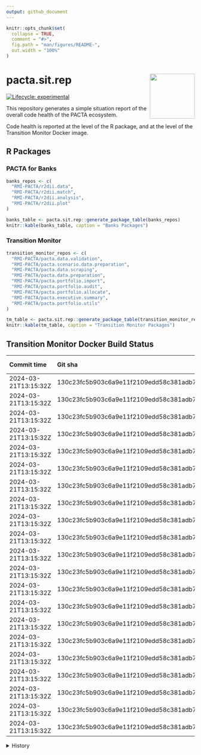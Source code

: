 ```yaml
---
output: github_document
---
```


<!-- README.md is generated from README.Rmd. Please edit that file -->

```r
knitr::opts_chunk$set(
  collapse = TRUE,
  comment = "#>",
  fig.path = "man/figures/README-",
  out.width = "100%"
)
```

# pacta.sit.rep <img src="assets/images/logo.png" align="right" width="120" />

<!-- badges: start -->
[![Lifecycle: experimental](https://img.shields.io/badge/lifecycle-experimental-orange.svg)](https://lifecycle.r-lib.org/articles/stages.html#experimental)
<!-- badges: end -->

This repository generates a simple situation report of the overall code health of the PACTA ecosystem.

Code health is reported at the level of the R package, and at the level of the Transition Monitor Docker image. 

## R Packages

### PACTA for Banks

``` r
banks_repos <- c(
  "RMI-PACTA/r2dii.data",
  "RMI-PACTA/r2dii.match",
  "RMI-PACTA/r2dii.analysis",
  "RMI-PACTA/r2dii.plot"
)

banks_table <- pacta.sit.rep::generate_package_table(banks_repos)
knitr::kable(banks_table, caption = "Banks Packages")

```

### Transition Monitor

``` r
transition_monitor_repos <- c(
  "RMI-PACTA/pacta.data.validation",
  "RMI-PACTA/pacta.scenario.data.preparation",
  "RMI-PACTA/pacta.data.scraping",
  "RMI-PACTA/pacta.data.preparation",
  "RMI-PACTA/pacta.portfolio.import",
  "RMI-PACTA/pacta.portfolio.audit",
  "RMI-PACTA/pacta.portfolio.allocate",
  "RMI-PACTA/pacta.executive.summary",
  "RMI-PACTA/pacta.portfolio.utils"
)

tm_table <- pacta.sit.rep::generate_package_table(transition_monitor_repos)
knitr::kable(tm_table, caption = "Transition Monitor Packages")

```

## Transition Monitor Docker Build Status

| Commit time          | Git sha                                  | Project code | Holdings date | Language | Peer group    | Report                                                                                                                                                                                                                                      | Image                                                                                   |
| :------------------- | :--------------------------------------- | :----------- | :------------ | :------- | :------------ | :------------------------------------------------------------------------------------------------------------------------------------------------------------------------------------------------------------------------------------------ | :-------------------------------------------------------------------------------------- |
| 2024-03-21T13:15:32Z | 130c23fc5b903c6a9e11f2109edd58c381adb720 | GENERAL      | 2022Q4        | EN       | other         | [Report](https://pactadatadev.blob.core.windows.net/ghactions-workflow-transition-monitor-results-reports/rmi_pacta_2022q4_general-20240321T131606Z/EN/other/1/working_dir/50_Outputs/rmi_pacta_2022q4_general/report/index.html)           | `transitionmonitordockerregistry.azurecr.io/rmi_pacta_2022q4_general:20240321T131606Z`  |
| 2024-03-21T13:15:32Z | 130c23fc5b903c6a9e11f2109edd58c381adb720 | GENERAL      | 2023Q4        | EN       | other         | [Report](https://pactadatadev.blob.core.windows.net/ghactions-workflow-transition-monitor-results-reports/rmi_pacta_2023q4_general-20240321T133810Z/EN/other/2/working_dir/50_Outputs/rmi_pacta_2023q4_general/report/index.html)           | `transitionmonitordockerregistry.azurecr.io/rmi_pacta_2023q4_general:20240321T133810Z`  |
| 2024-03-21T13:15:32Z | 130c23fc5b903c6a9e11f2109edd58c381adb720 | PA2024CH     | 2023Q4        | DE       | asset_manager | [Report](https://pactadatadev.blob.core.windows.net/ghactions-workflow-transition-monitor-results-reports/rmi_pacta_2023q4_pa2024ch-20240321T131605Z/DE/asset_manager/1/working_dir/50_Outputs/rmi_pacta_2023q4_pa2024ch/report/index.html) | `transitionmonitordockerregistry.azurecr.io/rmi_pacta_2023q4_pa2024ch:20240321T131605Z` |
| 2024-03-21T13:15:32Z | 130c23fc5b903c6a9e11f2109edd58c381adb720 | PA2024CH     | 2023Q4        | DE       | civil_society | [Report](https://pactadatadev.blob.core.windows.net/ghactions-workflow-transition-monitor-results-reports/rmi_pacta_2023q4_pa2024ch-20240321T131605Z/DE/civil_society/1/working_dir/50_Outputs/rmi_pacta_2023q4_pa2024ch/report/index.html) | `transitionmonitordockerregistry.azurecr.io/rmi_pacta_2023q4_pa2024ch:20240321T131605Z` |
| 2024-03-21T13:15:32Z | 130c23fc5b903c6a9e11f2109edd58c381adb720 | PA2024CH     | 2023Q4        | DE       | other         | [Report](https://pactadatadev.blob.core.windows.net/ghactions-workflow-transition-monitor-results-reports/rmi_pacta_2023q4_pa2024ch-20240321T131605Z/DE/other/1/working_dir/50_Outputs/rmi_pacta_2023q4_pa2024ch/report/index.html)         | `transitionmonitordockerregistry.azurecr.io/rmi_pacta_2023q4_pa2024ch:20240321T131605Z` |
| 2024-03-21T13:15:32Z | 130c23fc5b903c6a9e11f2109edd58c381adb720 | PA2024CH     | 2023Q4        | DE       | pension_fund  | [Report](https://pactadatadev.blob.core.windows.net/ghactions-workflow-transition-monitor-results-reports/rmi_pacta_2023q4_pa2024ch-20240321T131605Z/DE/pension_fund/1/working_dir/50_Outputs/rmi_pacta_2023q4_pa2024ch/report/index.html)  | `transitionmonitordockerregistry.azurecr.io/rmi_pacta_2023q4_pa2024ch:20240321T131605Z` |
| 2024-03-21T13:15:32Z | 130c23fc5b903c6a9e11f2109edd58c381adb720 | PA2024CH     | 2023Q4        | DE       | politician    | [Report](https://pactadatadev.blob.core.windows.net/ghactions-workflow-transition-monitor-results-reports/rmi_pacta_2023q4_pa2024ch-20240321T131605Z/DE/politician/1/working_dir/50_Outputs/rmi_pacta_2023q4_pa2024ch/report/index.html)    | `transitionmonitordockerregistry.azurecr.io/rmi_pacta_2023q4_pa2024ch:20240321T131605Z` |
| 2024-03-21T13:15:32Z | 130c23fc5b903c6a9e11f2109edd58c381adb720 | PA2024CH     | 2023Q4        | DE       | researcher    | [Report](https://pactadatadev.blob.core.windows.net/ghactions-workflow-transition-monitor-results-reports/rmi_pacta_2023q4_pa2024ch-20240321T131605Z/DE/researcher/1/working_dir/50_Outputs/rmi_pacta_2023q4_pa2024ch/report/index.html)    | `transitionmonitordockerregistry.azurecr.io/rmi_pacta_2023q4_pa2024ch:20240321T131605Z` |
| 2024-03-21T13:15:32Z | 130c23fc5b903c6a9e11f2109edd58c381adb720 | PA2024CH     | 2023Q4        | EN       | asset_manager | [Report](https://pactadatadev.blob.core.windows.net/ghactions-workflow-transition-monitor-results-reports/rmi_pacta_2023q4_pa2024ch-20240321T131605Z/EN/asset_manager/1/working_dir/50_Outputs/rmi_pacta_2023q4_pa2024ch/report/index.html) | `transitionmonitordockerregistry.azurecr.io/rmi_pacta_2023q4_pa2024ch:20240321T131605Z` |
| 2024-03-21T13:15:32Z | 130c23fc5b903c6a9e11f2109edd58c381adb720 | PA2024CH     | 2023Q4        | EN       | civil_society | [Report](https://pactadatadev.blob.core.windows.net/ghactions-workflow-transition-monitor-results-reports/rmi_pacta_2023q4_pa2024ch-20240321T131605Z/EN/civil_society/1/working_dir/50_Outputs/rmi_pacta_2023q4_pa2024ch/report/index.html) | `transitionmonitordockerregistry.azurecr.io/rmi_pacta_2023q4_pa2024ch:20240321T131605Z` |
| 2024-03-21T13:15:32Z | 130c23fc5b903c6a9e11f2109edd58c381adb720 | PA2024CH     | 2023Q4        | EN       | other         | [Report](https://pactadatadev.blob.core.windows.net/ghactions-workflow-transition-monitor-results-reports/rmi_pacta_2023q4_pa2024ch-20240321T131605Z/EN/other/1/working_dir/50_Outputs/rmi_pacta_2023q4_pa2024ch/report/index.html)         | `transitionmonitordockerregistry.azurecr.io/rmi_pacta_2023q4_pa2024ch:20240321T131605Z` |
| 2024-03-21T13:15:32Z | 130c23fc5b903c6a9e11f2109edd58c381adb720 | PA2024CH     | 2023Q4        | EN       | pension_fund  | [Report](https://pactadatadev.blob.core.windows.net/ghactions-workflow-transition-monitor-results-reports/rmi_pacta_2023q4_pa2024ch-20240321T131605Z/EN/pension_fund/1/working_dir/50_Outputs/rmi_pacta_2023q4_pa2024ch/report/index.html)  | `transitionmonitordockerregistry.azurecr.io/rmi_pacta_2023q4_pa2024ch:20240321T131605Z` |
| 2024-03-21T13:15:32Z | 130c23fc5b903c6a9e11f2109edd58c381adb720 | PA2024CH     | 2023Q4        | EN       | politician    | [Report](https://pactadatadev.blob.core.windows.net/ghactions-workflow-transition-monitor-results-reports/rmi_pacta_2023q4_pa2024ch-20240321T131605Z/EN/politician/1/working_dir/50_Outputs/rmi_pacta_2023q4_pa2024ch/report/index.html)    | `transitionmonitordockerregistry.azurecr.io/rmi_pacta_2023q4_pa2024ch:20240321T131605Z` |
| 2024-03-21T13:15:32Z | 130c23fc5b903c6a9e11f2109edd58c381adb720 | PA2024CH     | 2023Q4        | EN       | researcher    | [Report](https://pactadatadev.blob.core.windows.net/ghactions-workflow-transition-monitor-results-reports/rmi_pacta_2023q4_pa2024ch-20240321T131605Z/EN/researcher/1/working_dir/50_Outputs/rmi_pacta_2023q4_pa2024ch/report/index.html)    | `transitionmonitordockerregistry.azurecr.io/rmi_pacta_2023q4_pa2024ch:20240321T131605Z` |
| 2024-03-21T13:15:32Z | 130c23fc5b903c6a9e11f2109edd58c381adb720 | PA2024CH     | 2023Q4        | FR       | asset_manager | [Report](https://pactadatadev.blob.core.windows.net/ghactions-workflow-transition-monitor-results-reports/rmi_pacta_2023q4_pa2024ch-20240321T131605Z/FR/asset_manager/1/working_dir/50_Outputs/rmi_pacta_2023q4_pa2024ch/report/index.html) | `transitionmonitordockerregistry.azurecr.io/rmi_pacta_2023q4_pa2024ch:20240321T131605Z` |
| 2024-03-21T13:15:32Z | 130c23fc5b903c6a9e11f2109edd58c381adb720 | PA2024CH     | 2023Q4        | FR       | civil_society | [Report](https://pactadatadev.blob.core.windows.net/ghactions-workflow-transition-monitor-results-reports/rmi_pacta_2023q4_pa2024ch-20240321T131605Z/FR/civil_society/1/working_dir/50_Outputs/rmi_pacta_2023q4_pa2024ch/report/index.html) | `transitionmonitordockerregistry.azurecr.io/rmi_pacta_2023q4_pa2024ch:20240321T131605Z` |
| 2024-03-21T13:15:32Z | 130c23fc5b903c6a9e11f2109edd58c381adb720 | PA2024CH     | 2023Q4        | FR       | other         | [Report](https://pactadatadev.blob.core.windows.net/ghactions-workflow-transition-monitor-results-reports/rmi_pacta_2023q4_pa2024ch-20240321T131605Z/FR/other/1/working_dir/50_Outputs/rmi_pacta_2023q4_pa2024ch/report/index.html)         | `transitionmonitordockerregistry.azurecr.io/rmi_pacta_2023q4_pa2024ch:20240321T131605Z` |
| 2024-03-21T13:15:32Z | 130c23fc5b903c6a9e11f2109edd58c381adb720 | PA2024CH     | 2023Q4        | FR       | pension_fund  | [Report](https://pactadatadev.blob.core.windows.net/ghactions-workflow-transition-monitor-results-reports/rmi_pacta_2023q4_pa2024ch-20240321T131605Z/FR/pension_fund/1/working_dir/50_Outputs/rmi_pacta_2023q4_pa2024ch/report/index.html)  | `transitionmonitordockerregistry.azurecr.io/rmi_pacta_2023q4_pa2024ch:20240321T131605Z` |
| 2024-03-21T13:15:32Z | 130c23fc5b903c6a9e11f2109edd58c381adb720 | PA2024CH     | 2023Q4        | FR       | politician    | [Report](https://pactadatadev.blob.core.windows.net/ghactions-workflow-transition-monitor-results-reports/rmi_pacta_2023q4_pa2024ch-20240321T131605Z/FR/politician/1/working_dir/50_Outputs/rmi_pacta_2023q4_pa2024ch/report/index.html)    | `transitionmonitordockerregistry.azurecr.io/rmi_pacta_2023q4_pa2024ch:20240321T131605Z` |
| 2024-03-21T13:15:32Z | 130c23fc5b903c6a9e11f2109edd58c381adb720 | PA2024CH     | 2023Q4        | FR       | researcher    | [Report](https://pactadatadev.blob.core.windows.net/ghactions-workflow-transition-monitor-results-reports/rmi_pacta_2023q4_pa2024ch-20240321T131605Z/FR/researcher/1/working_dir/50_Outputs/rmi_pacta_2023q4_pa2024ch/report/index.html)    | `transitionmonitordockerregistry.azurecr.io/rmi_pacta_2023q4_pa2024ch:20240321T131605Z` |
| 2024-03-21T13:15:32Z | 130c23fc5b903c6a9e11f2109edd58c381adb720 |              |               |          |               |                                                                                                                                                                                                                                             | ghcr.io/rmi-pacta/workflow.transition.monitor:pr287                                     |

<details>
  <summary>History</summary>

  | Commit time          | Git sha                                  | Project code | Holdings date | Language | Peer group    | Report                                                                                                                                                                                                                                      | Image                                                                                   |
| :------------------- | :--------------------------------------- | :----------- | :------------ | :------- | :------------ | :------------------------------------------------------------------------------------------------------------------------------------------------------------------------------------------------------------------------------------------ | :-------------------------------------------------------------------------------------- |
| 2024-03-21T13:15:32Z | 130c23fc5b903c6a9e11f2109edd58c381adb720 | GENERAL      | 2022Q4        | EN       | other         | [Report](https://pactadatadev.blob.core.windows.net/ghactions-workflow-transition-monitor-results-reports/rmi_pacta_2022q4_general-20240321T131606Z/EN/other/1/working_dir/50_Outputs/rmi_pacta_2022q4_general/report/index.html)           | `transitionmonitordockerregistry.azurecr.io/rmi_pacta_2022q4_general:20240321T131606Z`  |
| 2024-03-21T13:15:32Z | 130c23fc5b903c6a9e11f2109edd58c381adb720 | GENERAL      | 2023Q4        | EN       | other         | [Report](https://pactadatadev.blob.core.windows.net/ghactions-workflow-transition-monitor-results-reports/rmi_pacta_2023q4_general-20240321T133810Z/EN/other/2/working_dir/50_Outputs/rmi_pacta_2023q4_general/report/index.html)           | `transitionmonitordockerregistry.azurecr.io/rmi_pacta_2023q4_general:20240321T133810Z`  |
| 2024-03-21T13:15:32Z | 130c23fc5b903c6a9e11f2109edd58c381adb720 | PA2024CH     | 2023Q4        | DE       | asset_manager | [Report](https://pactadatadev.blob.core.windows.net/ghactions-workflow-transition-monitor-results-reports/rmi_pacta_2023q4_pa2024ch-20240321T131605Z/DE/asset_manager/1/working_dir/50_Outputs/rmi_pacta_2023q4_pa2024ch/report/index.html) | `transitionmonitordockerregistry.azurecr.io/rmi_pacta_2023q4_pa2024ch:20240321T131605Z` |
| 2024-03-21T13:15:32Z | 130c23fc5b903c6a9e11f2109edd58c381adb720 | PA2024CH     | 2023Q4        | DE       | civil_society | [Report](https://pactadatadev.blob.core.windows.net/ghactions-workflow-transition-monitor-results-reports/rmi_pacta_2023q4_pa2024ch-20240321T131605Z/DE/civil_society/1/working_dir/50_Outputs/rmi_pacta_2023q4_pa2024ch/report/index.html) | `transitionmonitordockerregistry.azurecr.io/rmi_pacta_2023q4_pa2024ch:20240321T131605Z` |
| 2024-03-21T13:15:32Z | 130c23fc5b903c6a9e11f2109edd58c381adb720 | PA2024CH     | 2023Q4        | DE       | other         | [Report](https://pactadatadev.blob.core.windows.net/ghactions-workflow-transition-monitor-results-reports/rmi_pacta_2023q4_pa2024ch-20240321T131605Z/DE/other/1/working_dir/50_Outputs/rmi_pacta_2023q4_pa2024ch/report/index.html)         | `transitionmonitordockerregistry.azurecr.io/rmi_pacta_2023q4_pa2024ch:20240321T131605Z` |
| 2024-03-21T13:15:32Z | 130c23fc5b903c6a9e11f2109edd58c381adb720 | PA2024CH     | 2023Q4        | DE       | pension_fund  | [Report](https://pactadatadev.blob.core.windows.net/ghactions-workflow-transition-monitor-results-reports/rmi_pacta_2023q4_pa2024ch-20240321T131605Z/DE/pension_fund/1/working_dir/50_Outputs/rmi_pacta_2023q4_pa2024ch/report/index.html)  | `transitionmonitordockerregistry.azurecr.io/rmi_pacta_2023q4_pa2024ch:20240321T131605Z` |
| 2024-03-21T13:15:32Z | 130c23fc5b903c6a9e11f2109edd58c381adb720 | PA2024CH     | 2023Q4        | DE       | politician    | [Report](https://pactadatadev.blob.core.windows.net/ghactions-workflow-transition-monitor-results-reports/rmi_pacta_2023q4_pa2024ch-20240321T131605Z/DE/politician/1/working_dir/50_Outputs/rmi_pacta_2023q4_pa2024ch/report/index.html)    | `transitionmonitordockerregistry.azurecr.io/rmi_pacta_2023q4_pa2024ch:20240321T131605Z` |
| 2024-03-21T13:15:32Z | 130c23fc5b903c6a9e11f2109edd58c381adb720 | PA2024CH     | 2023Q4        | DE       | researcher    | [Report](https://pactadatadev.blob.core.windows.net/ghactions-workflow-transition-monitor-results-reports/rmi_pacta_2023q4_pa2024ch-20240321T131605Z/DE/researcher/1/working_dir/50_Outputs/rmi_pacta_2023q4_pa2024ch/report/index.html)    | `transitionmonitordockerregistry.azurecr.io/rmi_pacta_2023q4_pa2024ch:20240321T131605Z` |
| 2024-03-21T13:15:32Z | 130c23fc5b903c6a9e11f2109edd58c381adb720 | PA2024CH     | 2023Q4        | EN       | asset_manager | [Report](https://pactadatadev.blob.core.windows.net/ghactions-workflow-transition-monitor-results-reports/rmi_pacta_2023q4_pa2024ch-20240321T131605Z/EN/asset_manager/1/working_dir/50_Outputs/rmi_pacta_2023q4_pa2024ch/report/index.html) | `transitionmonitordockerregistry.azurecr.io/rmi_pacta_2023q4_pa2024ch:20240321T131605Z` |
| 2024-03-21T13:15:32Z | 130c23fc5b903c6a9e11f2109edd58c381adb720 | PA2024CH     | 2023Q4        | EN       | civil_society | [Report](https://pactadatadev.blob.core.windows.net/ghactions-workflow-transition-monitor-results-reports/rmi_pacta_2023q4_pa2024ch-20240321T131605Z/EN/civil_society/1/working_dir/50_Outputs/rmi_pacta_2023q4_pa2024ch/report/index.html) | `transitionmonitordockerregistry.azurecr.io/rmi_pacta_2023q4_pa2024ch:20240321T131605Z` |
| 2024-03-21T13:15:32Z | 130c23fc5b903c6a9e11f2109edd58c381adb720 | PA2024CH     | 2023Q4        | EN       | other         | [Report](https://pactadatadev.blob.core.windows.net/ghactions-workflow-transition-monitor-results-reports/rmi_pacta_2023q4_pa2024ch-20240321T131605Z/EN/other/1/working_dir/50_Outputs/rmi_pacta_2023q4_pa2024ch/report/index.html)         | `transitionmonitordockerregistry.azurecr.io/rmi_pacta_2023q4_pa2024ch:20240321T131605Z` |
| 2024-03-21T13:15:32Z | 130c23fc5b903c6a9e11f2109edd58c381adb720 | PA2024CH     | 2023Q4        | EN       | pension_fund  | [Report](https://pactadatadev.blob.core.windows.net/ghactions-workflow-transition-monitor-results-reports/rmi_pacta_2023q4_pa2024ch-20240321T131605Z/EN/pension_fund/1/working_dir/50_Outputs/rmi_pacta_2023q4_pa2024ch/report/index.html)  | `transitionmonitordockerregistry.azurecr.io/rmi_pacta_2023q4_pa2024ch:20240321T131605Z` |
| 2024-03-21T13:15:32Z | 130c23fc5b903c6a9e11f2109edd58c381adb720 | PA2024CH     | 2023Q4        | EN       | politician    | [Report](https://pactadatadev.blob.core.windows.net/ghactions-workflow-transition-monitor-results-reports/rmi_pacta_2023q4_pa2024ch-20240321T131605Z/EN/politician/1/working_dir/50_Outputs/rmi_pacta_2023q4_pa2024ch/report/index.html)    | `transitionmonitordockerregistry.azurecr.io/rmi_pacta_2023q4_pa2024ch:20240321T131605Z` |
| 2024-03-21T13:15:32Z | 130c23fc5b903c6a9e11f2109edd58c381adb720 | PA2024CH     | 2023Q4        | EN       | researcher    | [Report](https://pactadatadev.blob.core.windows.net/ghactions-workflow-transition-monitor-results-reports/rmi_pacta_2023q4_pa2024ch-20240321T131605Z/EN/researcher/1/working_dir/50_Outputs/rmi_pacta_2023q4_pa2024ch/report/index.html)    | `transitionmonitordockerregistry.azurecr.io/rmi_pacta_2023q4_pa2024ch:20240321T131605Z` |
| 2024-03-21T13:15:32Z | 130c23fc5b903c6a9e11f2109edd58c381adb720 | PA2024CH     | 2023Q4        | FR       | asset_manager | [Report](https://pactadatadev.blob.core.windows.net/ghactions-workflow-transition-monitor-results-reports/rmi_pacta_2023q4_pa2024ch-20240321T131605Z/FR/asset_manager/1/working_dir/50_Outputs/rmi_pacta_2023q4_pa2024ch/report/index.html) | `transitionmonitordockerregistry.azurecr.io/rmi_pacta_2023q4_pa2024ch:20240321T131605Z` |
| 2024-03-21T13:15:32Z | 130c23fc5b903c6a9e11f2109edd58c381adb720 | PA2024CH     | 2023Q4        | FR       | civil_society | [Report](https://pactadatadev.blob.core.windows.net/ghactions-workflow-transition-monitor-results-reports/rmi_pacta_2023q4_pa2024ch-20240321T131605Z/FR/civil_society/1/working_dir/50_Outputs/rmi_pacta_2023q4_pa2024ch/report/index.html) | `transitionmonitordockerregistry.azurecr.io/rmi_pacta_2023q4_pa2024ch:20240321T131605Z` |
| 2024-03-21T13:15:32Z | 130c23fc5b903c6a9e11f2109edd58c381adb720 | PA2024CH     | 2023Q4        | FR       | other         | [Report](https://pactadatadev.blob.core.windows.net/ghactions-workflow-transition-monitor-results-reports/rmi_pacta_2023q4_pa2024ch-20240321T131605Z/FR/other/1/working_dir/50_Outputs/rmi_pacta_2023q4_pa2024ch/report/index.html)         | `transitionmonitordockerregistry.azurecr.io/rmi_pacta_2023q4_pa2024ch:20240321T131605Z` |
| 2024-03-21T13:15:32Z | 130c23fc5b903c6a9e11f2109edd58c381adb720 | PA2024CH     | 2023Q4        | FR       | pension_fund  | [Report](https://pactadatadev.blob.core.windows.net/ghactions-workflow-transition-monitor-results-reports/rmi_pacta_2023q4_pa2024ch-20240321T131605Z/FR/pension_fund/1/working_dir/50_Outputs/rmi_pacta_2023q4_pa2024ch/report/index.html)  | `transitionmonitordockerregistry.azurecr.io/rmi_pacta_2023q4_pa2024ch:20240321T131605Z` |
| 2024-03-21T13:15:32Z | 130c23fc5b903c6a9e11f2109edd58c381adb720 | PA2024CH     | 2023Q4        | FR       | politician    | [Report](https://pactadatadev.blob.core.windows.net/ghactions-workflow-transition-monitor-results-reports/rmi_pacta_2023q4_pa2024ch-20240321T131605Z/FR/politician/1/working_dir/50_Outputs/rmi_pacta_2023q4_pa2024ch/report/index.html)    | `transitionmonitordockerregistry.azurecr.io/rmi_pacta_2023q4_pa2024ch:20240321T131605Z` |
| 2024-03-21T13:15:32Z | 130c23fc5b903c6a9e11f2109edd58c381adb720 | PA2024CH     | 2023Q4        | FR       | researcher    | [Report](https://pactadatadev.blob.core.windows.net/ghactions-workflow-transition-monitor-results-reports/rmi_pacta_2023q4_pa2024ch-20240321T131605Z/FR/researcher/1/working_dir/50_Outputs/rmi_pacta_2023q4_pa2024ch/report/index.html)    | `transitionmonitordockerregistry.azurecr.io/rmi_pacta_2023q4_pa2024ch:20240321T131605Z` |
| 2024-03-21T13:15:32Z | 130c23fc5b903c6a9e11f2109edd58c381adb720 |              |               |          |               |                                                                                                                                                                                                                                             | ghcr.io/rmi-pacta/workflow.transition.monitor:pr287                                     |
| 2024-03-21T11:31:02Z | 3ef0e02f85276e1ac59916028a5ff9b0a4819aed | GENERAL      | 2022Q4        | EN       | other         | [Report](https://pactadatadev.blob.core.windows.net/ghactions-workflow-transition-monitor-results-reports/rmi_pacta_2022q4_general-20240321T113136Z/EN/other/1/working_dir/50_Outputs/rmi_pacta_2022q4_general/report/index.html)           | `transitionmonitordockerregistry.azurecr.io/rmi_pacta_2022q4_general:20240321T113136Z`  |
| 2024-03-21T11:31:02Z | 3ef0e02f85276e1ac59916028a5ff9b0a4819aed | GENERAL      | 2023Q4        | EN       | other         | [Report](https://pactadatadev.blob.core.windows.net/ghactions-workflow-transition-monitor-results-reports/rmi_pacta_2023q4_general-20240321T113124Z/EN/other/1/working_dir/50_Outputs/rmi_pacta_2023q4_general/report/index.html)           | `transitionmonitordockerregistry.azurecr.io/rmi_pacta_2023q4_general:20240321T113124Z`  |
| 2024-03-21T11:31:02Z | 3ef0e02f85276e1ac59916028a5ff9b0a4819aed | PA2024CH     | 2023Q4        | DE       | asset_manager | [Report](https://pactadatadev.blob.core.windows.net/ghactions-workflow-transition-monitor-results-reports/rmi_pacta_2023q4_pa2024ch-20240321T113143Z/DE/asset_manager/1/working_dir/50_Outputs/rmi_pacta_2023q4_pa2024ch/report/index.html) | `transitionmonitordockerregistry.azurecr.io/rmi_pacta_2023q4_pa2024ch:20240321T113143Z` |
| 2024-03-21T11:31:02Z | 3ef0e02f85276e1ac59916028a5ff9b0a4819aed | PA2024CH     | 2023Q4        | DE       | civil_society | [Report](https://pactadatadev.blob.core.windows.net/ghactions-workflow-transition-monitor-results-reports/rmi_pacta_2023q4_pa2024ch-20240321T113143Z/DE/civil_society/1/working_dir/50_Outputs/rmi_pacta_2023q4_pa2024ch/report/index.html) | `transitionmonitordockerregistry.azurecr.io/rmi_pacta_2023q4_pa2024ch:20240321T113143Z` |
| 2024-03-21T11:31:02Z | 3ef0e02f85276e1ac59916028a5ff9b0a4819aed | PA2024CH     | 2023Q4        | DE       | other         | [Report](https://pactadatadev.blob.core.windows.net/ghactions-workflow-transition-monitor-results-reports/rmi_pacta_2023q4_pa2024ch-20240321T113143Z/DE/other/1/working_dir/50_Outputs/rmi_pacta_2023q4_pa2024ch/report/index.html)         | `transitionmonitordockerregistry.azurecr.io/rmi_pacta_2023q4_pa2024ch:20240321T113143Z` |
| 2024-03-21T11:31:02Z | 3ef0e02f85276e1ac59916028a5ff9b0a4819aed | PA2024CH     | 2023Q4        | DE       | pension_fund  | [Report](https://pactadatadev.blob.core.windows.net/ghactions-workflow-transition-monitor-results-reports/rmi_pacta_2023q4_pa2024ch-20240321T113143Z/DE/pension_fund/1/working_dir/50_Outputs/rmi_pacta_2023q4_pa2024ch/report/index.html)  | `transitionmonitordockerregistry.azurecr.io/rmi_pacta_2023q4_pa2024ch:20240321T113143Z` |
| 2024-03-21T11:31:02Z | 3ef0e02f85276e1ac59916028a5ff9b0a4819aed | PA2024CH     | 2023Q4        | DE       | politician    | [Report](https://pactadatadev.blob.core.windows.net/ghactions-workflow-transition-monitor-results-reports/rmi_pacta_2023q4_pa2024ch-20240321T113143Z/DE/politician/1/working_dir/50_Outputs/rmi_pacta_2023q4_pa2024ch/report/index.html)    | `transitionmonitordockerregistry.azurecr.io/rmi_pacta_2023q4_pa2024ch:20240321T113143Z` |
| 2024-03-21T11:31:02Z | 3ef0e02f85276e1ac59916028a5ff9b0a4819aed | PA2024CH     | 2023Q4        | DE       | researcher    | [Report](https://pactadatadev.blob.core.windows.net/ghactions-workflow-transition-monitor-results-reports/rmi_pacta_2023q4_pa2024ch-20240321T113143Z/DE/researcher/1/working_dir/50_Outputs/rmi_pacta_2023q4_pa2024ch/report/index.html)    | `transitionmonitordockerregistry.azurecr.io/rmi_pacta_2023q4_pa2024ch:20240321T113143Z` |
| 2024-03-21T11:31:02Z | 3ef0e02f85276e1ac59916028a5ff9b0a4819aed | PA2024CH     | 2023Q4        | EN       | asset_manager | [Report](https://pactadatadev.blob.core.windows.net/ghactions-workflow-transition-monitor-results-reports/rmi_pacta_2023q4_pa2024ch-20240321T113143Z/EN/asset_manager/1/working_dir/50_Outputs/rmi_pacta_2023q4_pa2024ch/report/index.html) | `transitionmonitordockerregistry.azurecr.io/rmi_pacta_2023q4_pa2024ch:20240321T113143Z` |
| 2024-03-21T11:31:02Z | 3ef0e02f85276e1ac59916028a5ff9b0a4819aed | PA2024CH     | 2023Q4        | EN       | civil_society | [Report](https://pactadatadev.blob.core.windows.net/ghactions-workflow-transition-monitor-results-reports/rmi_pacta_2023q4_pa2024ch-20240321T113143Z/EN/civil_society/1/working_dir/50_Outputs/rmi_pacta_2023q4_pa2024ch/report/index.html) | `transitionmonitordockerregistry.azurecr.io/rmi_pacta_2023q4_pa2024ch:20240321T113143Z` |
| 2024-03-21T11:31:02Z | 3ef0e02f85276e1ac59916028a5ff9b0a4819aed | PA2024CH     | 2023Q4        | EN       | other         | [Report](https://pactadatadev.blob.core.windows.net/ghactions-workflow-transition-monitor-results-reports/rmi_pacta_2023q4_pa2024ch-20240321T113143Z/EN/other/1/working_dir/50_Outputs/rmi_pacta_2023q4_pa2024ch/report/index.html)         | `transitionmonitordockerregistry.azurecr.io/rmi_pacta_2023q4_pa2024ch:20240321T113143Z` |
| 2024-03-21T11:31:02Z | 3ef0e02f85276e1ac59916028a5ff9b0a4819aed | PA2024CH     | 2023Q4        | EN       | pension_fund  | [Report](https://pactadatadev.blob.core.windows.net/ghactions-workflow-transition-monitor-results-reports/rmi_pacta_2023q4_pa2024ch-20240321T113143Z/EN/pension_fund/1/working_dir/50_Outputs/rmi_pacta_2023q4_pa2024ch/report/index.html)  | `transitionmonitordockerregistry.azurecr.io/rmi_pacta_2023q4_pa2024ch:20240321T113143Z` |
| 2024-03-21T11:31:02Z | 3ef0e02f85276e1ac59916028a5ff9b0a4819aed | PA2024CH     | 2023Q4        | EN       | politician    | [Report](https://pactadatadev.blob.core.windows.net/ghactions-workflow-transition-monitor-results-reports/rmi_pacta_2023q4_pa2024ch-20240321T113143Z/EN/politician/1/working_dir/50_Outputs/rmi_pacta_2023q4_pa2024ch/report/index.html)    | `transitionmonitordockerregistry.azurecr.io/rmi_pacta_2023q4_pa2024ch:20240321T113143Z` |
| 2024-03-21T11:31:02Z | 3ef0e02f85276e1ac59916028a5ff9b0a4819aed | PA2024CH     | 2023Q4        | EN       | researcher    | [Report](https://pactadatadev.blob.core.windows.net/ghactions-workflow-transition-monitor-results-reports/rmi_pacta_2023q4_pa2024ch-20240321T113143Z/EN/researcher/1/working_dir/50_Outputs/rmi_pacta_2023q4_pa2024ch/report/index.html)    | `transitionmonitordockerregistry.azurecr.io/rmi_pacta_2023q4_pa2024ch:20240321T113143Z` |
| 2024-03-21T11:31:02Z | 3ef0e02f85276e1ac59916028a5ff9b0a4819aed | PA2024CH     | 2023Q4        | FR       | asset_manager | [Report](https://pactadatadev.blob.core.windows.net/ghactions-workflow-transition-monitor-results-reports/rmi_pacta_2023q4_pa2024ch-20240321T113143Z/FR/asset_manager/1/working_dir/50_Outputs/rmi_pacta_2023q4_pa2024ch/report/index.html) | `transitionmonitordockerregistry.azurecr.io/rmi_pacta_2023q4_pa2024ch:20240321T113143Z` |
| 2024-03-21T11:31:02Z | 3ef0e02f85276e1ac59916028a5ff9b0a4819aed | PA2024CH     | 2023Q4        | FR       | civil_society | [Report](https://pactadatadev.blob.core.windows.net/ghactions-workflow-transition-monitor-results-reports/rmi_pacta_2023q4_pa2024ch-20240321T113143Z/FR/civil_society/1/working_dir/50_Outputs/rmi_pacta_2023q4_pa2024ch/report/index.html) | `transitionmonitordockerregistry.azurecr.io/rmi_pacta_2023q4_pa2024ch:20240321T113143Z` |
| 2024-03-21T11:31:02Z | 3ef0e02f85276e1ac59916028a5ff9b0a4819aed | PA2024CH     | 2023Q4        | FR       | other         | [Report](https://pactadatadev.blob.core.windows.net/ghactions-workflow-transition-monitor-results-reports/rmi_pacta_2023q4_pa2024ch-20240321T113143Z/FR/other/1/working_dir/50_Outputs/rmi_pacta_2023q4_pa2024ch/report/index.html)         | `transitionmonitordockerregistry.azurecr.io/rmi_pacta_2023q4_pa2024ch:20240321T113143Z` |
| 2024-03-21T11:31:02Z | 3ef0e02f85276e1ac59916028a5ff9b0a4819aed | PA2024CH     | 2023Q4        | FR       | pension_fund  | [Report](https://pactadatadev.blob.core.windows.net/ghactions-workflow-transition-monitor-results-reports/rmi_pacta_2023q4_pa2024ch-20240321T113143Z/FR/pension_fund/1/working_dir/50_Outputs/rmi_pacta_2023q4_pa2024ch/report/index.html)  | `transitionmonitordockerregistry.azurecr.io/rmi_pacta_2023q4_pa2024ch:20240321T113143Z` |
| 2024-03-21T11:31:02Z | 3ef0e02f85276e1ac59916028a5ff9b0a4819aed | PA2024CH     | 2023Q4        | FR       | politician    | [Report](https://pactadatadev.blob.core.windows.net/ghactions-workflow-transition-monitor-results-reports/rmi_pacta_2023q4_pa2024ch-20240321T113143Z/FR/politician/1/working_dir/50_Outputs/rmi_pacta_2023q4_pa2024ch/report/index.html)    | `transitionmonitordockerregistry.azurecr.io/rmi_pacta_2023q4_pa2024ch:20240321T113143Z` |
| 2024-03-21T11:31:02Z | 3ef0e02f85276e1ac59916028a5ff9b0a4819aed | PA2024CH     | 2023Q4        | FR       | researcher    | [Report](https://pactadatadev.blob.core.windows.net/ghactions-workflow-transition-monitor-results-reports/rmi_pacta_2023q4_pa2024ch-20240321T113143Z/FR/researcher/1/working_dir/50_Outputs/rmi_pacta_2023q4_pa2024ch/report/index.html)    | `transitionmonitordockerregistry.azurecr.io/rmi_pacta_2023q4_pa2024ch:20240321T113143Z` |
| 2024-03-21T11:31:02Z | 3ef0e02f85276e1ac59916028a5ff9b0a4819aed |              |               |          |               |                                                                                                                                                                                                                                             | ghcr.io/rmi-pacta/workflow.transition.monitor:pr287                                     |


  <details><summary>History JSON</summary>`[{"commit_time":"2024-03-21T13:15:32Z","git_sha":"130c23fc5b903c6a9e11f2109edd58c381adb720","project_code":"GENERAL","holdings_date":"2022Q4","language":"EN","peer_group":"other","report":"[Report](https://pactadatadev.blob.core.windows.net/ghactions-workflow-transition-monitor-results-reports/rmi_pacta_2022q4_general-20240321T131606Z/EN/other/1/working_dir/50_Outputs/rmi_pacta_2022q4_general/report/index.html)","image":"`transitionmonitordockerregistry.azurecr.io/rmi_pacta_2022q4_general:20240321T131606Z`"},{"commit_time":"2024-03-21T13:15:32Z","git_sha":"130c23fc5b903c6a9e11f2109edd58c381adb720","project_code":"GENERAL","holdings_date":"2023Q4","language":"EN","peer_group":"other","report":"[Report](https://pactadatadev.blob.core.windows.net/ghactions-workflow-transition-monitor-results-reports/rmi_pacta_2023q4_general-20240321T133810Z/EN/other/2/working_dir/50_Outputs/rmi_pacta_2023q4_general/report/index.html)","image":"`transitionmonitordockerregistry.azurecr.io/rmi_pacta_2023q4_general:20240321T133810Z`"},{"commit_time":"2024-03-21T13:15:32Z","git_sha":"130c23fc5b903c6a9e11f2109edd58c381adb720","project_code":"PA2024CH","holdings_date":"2023Q4","language":"DE","peer_group":"asset_manager","report":"[Report](https://pactadatadev.blob.core.windows.net/ghactions-workflow-transition-monitor-results-reports/rmi_pacta_2023q4_pa2024ch-20240321T131605Z/DE/asset_manager/1/working_dir/50_Outputs/rmi_pacta_2023q4_pa2024ch/report/index.html)","image":"`transitionmonitordockerregistry.azurecr.io/rmi_pacta_2023q4_pa2024ch:20240321T131605Z`"},{"commit_time":"2024-03-21T13:15:32Z","git_sha":"130c23fc5b903c6a9e11f2109edd58c381adb720","project_code":"PA2024CH","holdings_date":"2023Q4","language":"DE","peer_group":"civil_society","report":"[Report](https://pactadatadev.blob.core.windows.net/ghactions-workflow-transition-monitor-results-reports/rmi_pacta_2023q4_pa2024ch-20240321T131605Z/DE/civil_society/1/working_dir/50_Outputs/rmi_pacta_2023q4_pa2024ch/report/index.html)","image":"`transitionmonitordockerregistry.azurecr.io/rmi_pacta_2023q4_pa2024ch:20240321T131605Z`"},{"commit_time":"2024-03-21T13:15:32Z","git_sha":"130c23fc5b903c6a9e11f2109edd58c381adb720","project_code":"PA2024CH","holdings_date":"2023Q4","language":"DE","peer_group":"other","report":"[Report](https://pactadatadev.blob.core.windows.net/ghactions-workflow-transition-monitor-results-reports/rmi_pacta_2023q4_pa2024ch-20240321T131605Z/DE/other/1/working_dir/50_Outputs/rmi_pacta_2023q4_pa2024ch/report/index.html)","image":"`transitionmonitordockerregistry.azurecr.io/rmi_pacta_2023q4_pa2024ch:20240321T131605Z`"},{"commit_time":"2024-03-21T13:15:32Z","git_sha":"130c23fc5b903c6a9e11f2109edd58c381adb720","project_code":"PA2024CH","holdings_date":"2023Q4","language":"DE","peer_group":"pension_fund","report":"[Report](https://pactadatadev.blob.core.windows.net/ghactions-workflow-transition-monitor-results-reports/rmi_pacta_2023q4_pa2024ch-20240321T131605Z/DE/pension_fund/1/working_dir/50_Outputs/rmi_pacta_2023q4_pa2024ch/report/index.html)","image":"`transitionmonitordockerregistry.azurecr.io/rmi_pacta_2023q4_pa2024ch:20240321T131605Z`"},{"commit_time":"2024-03-21T13:15:32Z","git_sha":"130c23fc5b903c6a9e11f2109edd58c381adb720","project_code":"PA2024CH","holdings_date":"2023Q4","language":"DE","peer_group":"politician","report":"[Report](https://pactadatadev.blob.core.windows.net/ghactions-workflow-transition-monitor-results-reports/rmi_pacta_2023q4_pa2024ch-20240321T131605Z/DE/politician/1/working_dir/50_Outputs/rmi_pacta_2023q4_pa2024ch/report/index.html)","image":"`transitionmonitordockerregistry.azurecr.io/rmi_pacta_2023q4_pa2024ch:20240321T131605Z`"},{"commit_time":"2024-03-21T13:15:32Z","git_sha":"130c23fc5b903c6a9e11f2109edd58c381adb720","project_code":"PA2024CH","holdings_date":"2023Q4","language":"DE","peer_group":"researcher","report":"[Report](https://pactadatadev.blob.core.windows.net/ghactions-workflow-transition-monitor-results-reports/rmi_pacta_2023q4_pa2024ch-20240321T131605Z/DE/researcher/1/working_dir/50_Outputs/rmi_pacta_2023q4_pa2024ch/report/index.html)","image":"`transitionmonitordockerregistry.azurecr.io/rmi_pacta_2023q4_pa2024ch:20240321T131605Z`"},{"commit_time":"2024-03-21T13:15:32Z","git_sha":"130c23fc5b903c6a9e11f2109edd58c381adb720","project_code":"PA2024CH","holdings_date":"2023Q4","language":"EN","peer_group":"asset_manager","report":"[Report](https://pactadatadev.blob.core.windows.net/ghactions-workflow-transition-monitor-results-reports/rmi_pacta_2023q4_pa2024ch-20240321T131605Z/EN/asset_manager/1/working_dir/50_Outputs/rmi_pacta_2023q4_pa2024ch/report/index.html)","image":"`transitionmonitordockerregistry.azurecr.io/rmi_pacta_2023q4_pa2024ch:20240321T131605Z`"},{"commit_time":"2024-03-21T13:15:32Z","git_sha":"130c23fc5b903c6a9e11f2109edd58c381adb720","project_code":"PA2024CH","holdings_date":"2023Q4","language":"EN","peer_group":"civil_society","report":"[Report](https://pactadatadev.blob.core.windows.net/ghactions-workflow-transition-monitor-results-reports/rmi_pacta_2023q4_pa2024ch-20240321T131605Z/EN/civil_society/1/working_dir/50_Outputs/rmi_pacta_2023q4_pa2024ch/report/index.html)","image":"`transitionmonitordockerregistry.azurecr.io/rmi_pacta_2023q4_pa2024ch:20240321T131605Z`"},{"commit_time":"2024-03-21T13:15:32Z","git_sha":"130c23fc5b903c6a9e11f2109edd58c381adb720","project_code":"PA2024CH","holdings_date":"2023Q4","language":"EN","peer_group":"other","report":"[Report](https://pactadatadev.blob.core.windows.net/ghactions-workflow-transition-monitor-results-reports/rmi_pacta_2023q4_pa2024ch-20240321T131605Z/EN/other/1/working_dir/50_Outputs/rmi_pacta_2023q4_pa2024ch/report/index.html)","image":"`transitionmonitordockerregistry.azurecr.io/rmi_pacta_2023q4_pa2024ch:20240321T131605Z`"},{"commit_time":"2024-03-21T13:15:32Z","git_sha":"130c23fc5b903c6a9e11f2109edd58c381adb720","project_code":"PA2024CH","holdings_date":"2023Q4","language":"EN","peer_group":"pension_fund","report":"[Report](https://pactadatadev.blob.core.windows.net/ghactions-workflow-transition-monitor-results-reports/rmi_pacta_2023q4_pa2024ch-20240321T131605Z/EN/pension_fund/1/working_dir/50_Outputs/rmi_pacta_2023q4_pa2024ch/report/index.html)","image":"`transitionmonitordockerregistry.azurecr.io/rmi_pacta_2023q4_pa2024ch:20240321T131605Z`"},{"commit_time":"2024-03-21T13:15:32Z","git_sha":"130c23fc5b903c6a9e11f2109edd58c381adb720","project_code":"PA2024CH","holdings_date":"2023Q4","language":"EN","peer_group":"politician","report":"[Report](https://pactadatadev.blob.core.windows.net/ghactions-workflow-transition-monitor-results-reports/rmi_pacta_2023q4_pa2024ch-20240321T131605Z/EN/politician/1/working_dir/50_Outputs/rmi_pacta_2023q4_pa2024ch/report/index.html)","image":"`transitionmonitordockerregistry.azurecr.io/rmi_pacta_2023q4_pa2024ch:20240321T131605Z`"},{"commit_time":"2024-03-21T13:15:32Z","git_sha":"130c23fc5b903c6a9e11f2109edd58c381adb720","project_code":"PA2024CH","holdings_date":"2023Q4","language":"EN","peer_group":"researcher","report":"[Report](https://pactadatadev.blob.core.windows.net/ghactions-workflow-transition-monitor-results-reports/rmi_pacta_2023q4_pa2024ch-20240321T131605Z/EN/researcher/1/working_dir/50_Outputs/rmi_pacta_2023q4_pa2024ch/report/index.html)","image":"`transitionmonitordockerregistry.azurecr.io/rmi_pacta_2023q4_pa2024ch:20240321T131605Z`"},{"commit_time":"2024-03-21T13:15:32Z","git_sha":"130c23fc5b903c6a9e11f2109edd58c381adb720","project_code":"PA2024CH","holdings_date":"2023Q4","language":"FR","peer_group":"asset_manager","report":"[Report](https://pactadatadev.blob.core.windows.net/ghactions-workflow-transition-monitor-results-reports/rmi_pacta_2023q4_pa2024ch-20240321T131605Z/FR/asset_manager/1/working_dir/50_Outputs/rmi_pacta_2023q4_pa2024ch/report/index.html)","image":"`transitionmonitordockerregistry.azurecr.io/rmi_pacta_2023q4_pa2024ch:20240321T131605Z`"},{"commit_time":"2024-03-21T13:15:32Z","git_sha":"130c23fc5b903c6a9e11f2109edd58c381adb720","project_code":"PA2024CH","holdings_date":"2023Q4","language":"FR","peer_group":"civil_society","report":"[Report](https://pactadatadev.blob.core.windows.net/ghactions-workflow-transition-monitor-results-reports/rmi_pacta_2023q4_pa2024ch-20240321T131605Z/FR/civil_society/1/working_dir/50_Outputs/rmi_pacta_2023q4_pa2024ch/report/index.html)","image":"`transitionmonitordockerregistry.azurecr.io/rmi_pacta_2023q4_pa2024ch:20240321T131605Z`"},{"commit_time":"2024-03-21T13:15:32Z","git_sha":"130c23fc5b903c6a9e11f2109edd58c381adb720","project_code":"PA2024CH","holdings_date":"2023Q4","language":"FR","peer_group":"other","report":"[Report](https://pactadatadev.blob.core.windows.net/ghactions-workflow-transition-monitor-results-reports/rmi_pacta_2023q4_pa2024ch-20240321T131605Z/FR/other/1/working_dir/50_Outputs/rmi_pacta_2023q4_pa2024ch/report/index.html)","image":"`transitionmonitordockerregistry.azurecr.io/rmi_pacta_2023q4_pa2024ch:20240321T131605Z`"},{"commit_time":"2024-03-21T13:15:32Z","git_sha":"130c23fc5b903c6a9e11f2109edd58c381adb720","project_code":"PA2024CH","holdings_date":"2023Q4","language":"FR","peer_group":"pension_fund","report":"[Report](https://pactadatadev.blob.core.windows.net/ghactions-workflow-transition-monitor-results-reports/rmi_pacta_2023q4_pa2024ch-20240321T131605Z/FR/pension_fund/1/working_dir/50_Outputs/rmi_pacta_2023q4_pa2024ch/report/index.html)","image":"`transitionmonitordockerregistry.azurecr.io/rmi_pacta_2023q4_pa2024ch:20240321T131605Z`"},{"commit_time":"2024-03-21T13:15:32Z","git_sha":"130c23fc5b903c6a9e11f2109edd58c381adb720","project_code":"PA2024CH","holdings_date":"2023Q4","language":"FR","peer_group":"politician","report":"[Report](https://pactadatadev.blob.core.windows.net/ghactions-workflow-transition-monitor-results-reports/rmi_pacta_2023q4_pa2024ch-20240321T131605Z/FR/politician/1/working_dir/50_Outputs/rmi_pacta_2023q4_pa2024ch/report/index.html)","image":"`transitionmonitordockerregistry.azurecr.io/rmi_pacta_2023q4_pa2024ch:20240321T131605Z`"},{"commit_time":"2024-03-21T13:15:32Z","git_sha":"130c23fc5b903c6a9e11f2109edd58c381adb720","project_code":"PA2024CH","holdings_date":"2023Q4","language":"FR","peer_group":"researcher","report":"[Report](https://pactadatadev.blob.core.windows.net/ghactions-workflow-transition-monitor-results-reports/rmi_pacta_2023q4_pa2024ch-20240321T131605Z/FR/researcher/1/working_dir/50_Outputs/rmi_pacta_2023q4_pa2024ch/report/index.html)","image":"`transitionmonitordockerregistry.azurecr.io/rmi_pacta_2023q4_pa2024ch:20240321T131605Z`"},{"commit_time":"2024-03-21T13:15:32Z","git_sha":"130c23fc5b903c6a9e11f2109edd58c381adb720","image":"ghcr.io/rmi-pacta/workflow.transition.monitor:pr287"},{"commit_time":"2024-03-21T11:31:02Z","git_sha":"3ef0e02f85276e1ac59916028a5ff9b0a4819aed","project_code":"GENERAL","holdings_date":"2022Q4","language":"EN","peer_group":"other","report":"[Report](https://pactadatadev.blob.core.windows.net/ghactions-workflow-transition-monitor-results-reports/rmi_pacta_2022q4_general-20240321T113136Z/EN/other/1/working_dir/50_Outputs/rmi_pacta_2022q4_general/report/index.html)","image":"`transitionmonitordockerregistry.azurecr.io/rmi_pacta_2022q4_general:20240321T113136Z`"},{"commit_time":"2024-03-21T11:31:02Z","git_sha":"3ef0e02f85276e1ac59916028a5ff9b0a4819aed","project_code":"GENERAL","holdings_date":"2023Q4","language":"EN","peer_group":"other","report":"[Report](https://pactadatadev.blob.core.windows.net/ghactions-workflow-transition-monitor-results-reports/rmi_pacta_2023q4_general-20240321T113124Z/EN/other/1/working_dir/50_Outputs/rmi_pacta_2023q4_general/report/index.html)","image":"`transitionmonitordockerregistry.azurecr.io/rmi_pacta_2023q4_general:20240321T113124Z`"},{"commit_time":"2024-03-21T11:31:02Z","git_sha":"3ef0e02f85276e1ac59916028a5ff9b0a4819aed","project_code":"PA2024CH","holdings_date":"2023Q4","language":"DE","peer_group":"asset_manager","report":"[Report](https://pactadatadev.blob.core.windows.net/ghactions-workflow-transition-monitor-results-reports/rmi_pacta_2023q4_pa2024ch-20240321T113143Z/DE/asset_manager/1/working_dir/50_Outputs/rmi_pacta_2023q4_pa2024ch/report/index.html)","image":"`transitionmonitordockerregistry.azurecr.io/rmi_pacta_2023q4_pa2024ch:20240321T113143Z`"},{"commit_time":"2024-03-21T11:31:02Z","git_sha":"3ef0e02f85276e1ac59916028a5ff9b0a4819aed","project_code":"PA2024CH","holdings_date":"2023Q4","language":"DE","peer_group":"civil_society","report":"[Report](https://pactadatadev.blob.core.windows.net/ghactions-workflow-transition-monitor-results-reports/rmi_pacta_2023q4_pa2024ch-20240321T113143Z/DE/civil_society/1/working_dir/50_Outputs/rmi_pacta_2023q4_pa2024ch/report/index.html)","image":"`transitionmonitordockerregistry.azurecr.io/rmi_pacta_2023q4_pa2024ch:20240321T113143Z`"},{"commit_time":"2024-03-21T11:31:02Z","git_sha":"3ef0e02f85276e1ac59916028a5ff9b0a4819aed","project_code":"PA2024CH","holdings_date":"2023Q4","language":"DE","peer_group":"other","report":"[Report](https://pactadatadev.blob.core.windows.net/ghactions-workflow-transition-monitor-results-reports/rmi_pacta_2023q4_pa2024ch-20240321T113143Z/DE/other/1/working_dir/50_Outputs/rmi_pacta_2023q4_pa2024ch/report/index.html)","image":"`transitionmonitordockerregistry.azurecr.io/rmi_pacta_2023q4_pa2024ch:20240321T113143Z`"},{"commit_time":"2024-03-21T11:31:02Z","git_sha":"3ef0e02f85276e1ac59916028a5ff9b0a4819aed","project_code":"PA2024CH","holdings_date":"2023Q4","language":"DE","peer_group":"pension_fund","report":"[Report](https://pactadatadev.blob.core.windows.net/ghactions-workflow-transition-monitor-results-reports/rmi_pacta_2023q4_pa2024ch-20240321T113143Z/DE/pension_fund/1/working_dir/50_Outputs/rmi_pacta_2023q4_pa2024ch/report/index.html)","image":"`transitionmonitordockerregistry.azurecr.io/rmi_pacta_2023q4_pa2024ch:20240321T113143Z`"},{"commit_time":"2024-03-21T11:31:02Z","git_sha":"3ef0e02f85276e1ac59916028a5ff9b0a4819aed","project_code":"PA2024CH","holdings_date":"2023Q4","language":"DE","peer_group":"politician","report":"[Report](https://pactadatadev.blob.core.windows.net/ghactions-workflow-transition-monitor-results-reports/rmi_pacta_2023q4_pa2024ch-20240321T113143Z/DE/politician/1/working_dir/50_Outputs/rmi_pacta_2023q4_pa2024ch/report/index.html)","image":"`transitionmonitordockerregistry.azurecr.io/rmi_pacta_2023q4_pa2024ch:20240321T113143Z`"},{"commit_time":"2024-03-21T11:31:02Z","git_sha":"3ef0e02f85276e1ac59916028a5ff9b0a4819aed","project_code":"PA2024CH","holdings_date":"2023Q4","language":"DE","peer_group":"researcher","report":"[Report](https://pactadatadev.blob.core.windows.net/ghactions-workflow-transition-monitor-results-reports/rmi_pacta_2023q4_pa2024ch-20240321T113143Z/DE/researcher/1/working_dir/50_Outputs/rmi_pacta_2023q4_pa2024ch/report/index.html)","image":"`transitionmonitordockerregistry.azurecr.io/rmi_pacta_2023q4_pa2024ch:20240321T113143Z`"},{"commit_time":"2024-03-21T11:31:02Z","git_sha":"3ef0e02f85276e1ac59916028a5ff9b0a4819aed","project_code":"PA2024CH","holdings_date":"2023Q4","language":"EN","peer_group":"asset_manager","report":"[Report](https://pactadatadev.blob.core.windows.net/ghactions-workflow-transition-monitor-results-reports/rmi_pacta_2023q4_pa2024ch-20240321T113143Z/EN/asset_manager/1/working_dir/50_Outputs/rmi_pacta_2023q4_pa2024ch/report/index.html)","image":"`transitionmonitordockerregistry.azurecr.io/rmi_pacta_2023q4_pa2024ch:20240321T113143Z`"},{"commit_time":"2024-03-21T11:31:02Z","git_sha":"3ef0e02f85276e1ac59916028a5ff9b0a4819aed","project_code":"PA2024CH","holdings_date":"2023Q4","language":"EN","peer_group":"civil_society","report":"[Report](https://pactadatadev.blob.core.windows.net/ghactions-workflow-transition-monitor-results-reports/rmi_pacta_2023q4_pa2024ch-20240321T113143Z/EN/civil_society/1/working_dir/50_Outputs/rmi_pacta_2023q4_pa2024ch/report/index.html)","image":"`transitionmonitordockerregistry.azurecr.io/rmi_pacta_2023q4_pa2024ch:20240321T113143Z`"},{"commit_time":"2024-03-21T11:31:02Z","git_sha":"3ef0e02f85276e1ac59916028a5ff9b0a4819aed","project_code":"PA2024CH","holdings_date":"2023Q4","language":"EN","peer_group":"other","report":"[Report](https://pactadatadev.blob.core.windows.net/ghactions-workflow-transition-monitor-results-reports/rmi_pacta_2023q4_pa2024ch-20240321T113143Z/EN/other/1/working_dir/50_Outputs/rmi_pacta_2023q4_pa2024ch/report/index.html)","image":"`transitionmonitordockerregistry.azurecr.io/rmi_pacta_2023q4_pa2024ch:20240321T113143Z`"},{"commit_time":"2024-03-21T11:31:02Z","git_sha":"3ef0e02f85276e1ac59916028a5ff9b0a4819aed","project_code":"PA2024CH","holdings_date":"2023Q4","language":"EN","peer_group":"pension_fund","report":"[Report](https://pactadatadev.blob.core.windows.net/ghactions-workflow-transition-monitor-results-reports/rmi_pacta_2023q4_pa2024ch-20240321T113143Z/EN/pension_fund/1/working_dir/50_Outputs/rmi_pacta_2023q4_pa2024ch/report/index.html)","image":"`transitionmonitordockerregistry.azurecr.io/rmi_pacta_2023q4_pa2024ch:20240321T113143Z`"},{"commit_time":"2024-03-21T11:31:02Z","git_sha":"3ef0e02f85276e1ac59916028a5ff9b0a4819aed","project_code":"PA2024CH","holdings_date":"2023Q4","language":"EN","peer_group":"politician","report":"[Report](https://pactadatadev.blob.core.windows.net/ghactions-workflow-transition-monitor-results-reports/rmi_pacta_2023q4_pa2024ch-20240321T113143Z/EN/politician/1/working_dir/50_Outputs/rmi_pacta_2023q4_pa2024ch/report/index.html)","image":"`transitionmonitordockerregistry.azurecr.io/rmi_pacta_2023q4_pa2024ch:20240321T113143Z`"},{"commit_time":"2024-03-21T11:31:02Z","git_sha":"3ef0e02f85276e1ac59916028a5ff9b0a4819aed","project_code":"PA2024CH","holdings_date":"2023Q4","language":"EN","peer_group":"researcher","report":"[Report](https://pactadatadev.blob.core.windows.net/ghactions-workflow-transition-monitor-results-reports/rmi_pacta_2023q4_pa2024ch-20240321T113143Z/EN/researcher/1/working_dir/50_Outputs/rmi_pacta_2023q4_pa2024ch/report/index.html)","image":"`transitionmonitordockerregistry.azurecr.io/rmi_pacta_2023q4_pa2024ch:20240321T113143Z`"},{"commit_time":"2024-03-21T11:31:02Z","git_sha":"3ef0e02f85276e1ac59916028a5ff9b0a4819aed","project_code":"PA2024CH","holdings_date":"2023Q4","language":"FR","peer_group":"asset_manager","report":"[Report](https://pactadatadev.blob.core.windows.net/ghactions-workflow-transition-monitor-results-reports/rmi_pacta_2023q4_pa2024ch-20240321T113143Z/FR/asset_manager/1/working_dir/50_Outputs/rmi_pacta_2023q4_pa2024ch/report/index.html)","image":"`transitionmonitordockerregistry.azurecr.io/rmi_pacta_2023q4_pa2024ch:20240321T113143Z`"},{"commit_time":"2024-03-21T11:31:02Z","git_sha":"3ef0e02f85276e1ac59916028a5ff9b0a4819aed","project_code":"PA2024CH","holdings_date":"2023Q4","language":"FR","peer_group":"civil_society","report":"[Report](https://pactadatadev.blob.core.windows.net/ghactions-workflow-transition-monitor-results-reports/rmi_pacta_2023q4_pa2024ch-20240321T113143Z/FR/civil_society/1/working_dir/50_Outputs/rmi_pacta_2023q4_pa2024ch/report/index.html)","image":"`transitionmonitordockerregistry.azurecr.io/rmi_pacta_2023q4_pa2024ch:20240321T113143Z`"},{"commit_time":"2024-03-21T11:31:02Z","git_sha":"3ef0e02f85276e1ac59916028a5ff9b0a4819aed","project_code":"PA2024CH","holdings_date":"2023Q4","language":"FR","peer_group":"other","report":"[Report](https://pactadatadev.blob.core.windows.net/ghactions-workflow-transition-monitor-results-reports/rmi_pacta_2023q4_pa2024ch-20240321T113143Z/FR/other/1/working_dir/50_Outputs/rmi_pacta_2023q4_pa2024ch/report/index.html)","image":"`transitionmonitordockerregistry.azurecr.io/rmi_pacta_2023q4_pa2024ch:20240321T113143Z`"},{"commit_time":"2024-03-21T11:31:02Z","git_sha":"3ef0e02f85276e1ac59916028a5ff9b0a4819aed","project_code":"PA2024CH","holdings_date":"2023Q4","language":"FR","peer_group":"pension_fund","report":"[Report](https://pactadatadev.blob.core.windows.net/ghactions-workflow-transition-monitor-results-reports/rmi_pacta_2023q4_pa2024ch-20240321T113143Z/FR/pension_fund/1/working_dir/50_Outputs/rmi_pacta_2023q4_pa2024ch/report/index.html)","image":"`transitionmonitordockerregistry.azurecr.io/rmi_pacta_2023q4_pa2024ch:20240321T113143Z`"},{"commit_time":"2024-03-21T11:31:02Z","git_sha":"3ef0e02f85276e1ac59916028a5ff9b0a4819aed","project_code":"PA2024CH","holdings_date":"2023Q4","language":"FR","peer_group":"politician","report":"[Report](https://pactadatadev.blob.core.windows.net/ghactions-workflow-transition-monitor-results-reports/rmi_pacta_2023q4_pa2024ch-20240321T113143Z/FR/politician/1/working_dir/50_Outputs/rmi_pacta_2023q4_pa2024ch/report/index.html)","image":"`transitionmonitordockerregistry.azurecr.io/rmi_pacta_2023q4_pa2024ch:20240321T113143Z`"},{"commit_time":"2024-03-21T11:31:02Z","git_sha":"3ef0e02f85276e1ac59916028a5ff9b0a4819aed","project_code":"PA2024CH","holdings_date":"2023Q4","language":"FR","peer_group":"researcher","report":"[Report](https://pactadatadev.blob.core.windows.net/ghactions-workflow-transition-monitor-results-reports/rmi_pacta_2023q4_pa2024ch-20240321T113143Z/FR/researcher/1/working_dir/50_Outputs/rmi_pacta_2023q4_pa2024ch/report/index.html)","image":"`transitionmonitordockerregistry.azurecr.io/rmi_pacta_2023q4_pa2024ch:20240321T113143Z`"},{"commit_time":"2024-03-21T11:31:02Z","git_sha":"3ef0e02f85276e1ac59916028a5ff9b0a4819aed","image":"ghcr.io/rmi-pacta/workflow.transition.monitor:pr287"}]`</details>
</details>
